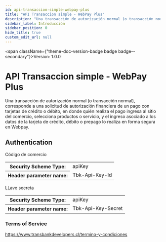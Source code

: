 ```yaml
---
id: api-transaccion-simple-webpay-plus
title: "API Transaccion simple - WebPay Plus"
description: "Una transacción de autorización normal (o transacción normal), corresponde a una solicitud de autorización financiera de un pago con tarjetas de crédito o débito, en donde quién realiza el pago ingresa al sitio del comercio, selecciona productos o servicio, y el ingreso asociado a los datos de la tarjeta de crédito, débito o prepago lo realiza en forma segura en Webpay."
sidebar_label: Introducción
sidebar_position: 0
hide_title: true
custom_edit_url: null
---
```



<span className={"theme-doc-version-badge badge badge--secondary"}>Version: 1.0.0</span>

# API Transaccion simple - WebPay Plus



Una transacción de autorización normal (o transacción normal), corresponde a una solicitud de autorización financiera de un pago con tarjetas de crédito o débito, en donde quién realiza el pago ingresa al sitio del comercio, selecciona productos o servicio, y el ingreso asociado a los datos de la tarjeta de crédito, débito o prepago lo realiza en forma segura en Webpay.

<div style={{"marginBottom":"2rem"}}><h2 id={"authentication"} style={{"marginBottom":"1rem"}}>Authentication</h2><Tabs><TabItem label={"API Key"} value={"tbkApiKeyId"}>

Código de comercio

<div><table><tbody><tr><th>Security Scheme Type:</th><td>apiKey</td></tr><tr><th>Header parameter name:</th><td>Tbk-Api-Key-Id</td></tr></tbody></table></div></TabItem><TabItem label={"API Key"} value={"tbkApiKeySecret"}>

LLave secreta

<div><table><tbody><tr><th>Security Scheme Type:</th><td>apiKey</td></tr><tr><th>Header parameter name:</th><td>Tbk-Api-Key-Secret</td></tr></tbody></table></div></TabItem></Tabs></div><div style={{"marginBottom":"var(--ifm-paragraph-margin-bottom)"}}><h3 style={{"marginBottom":"0.25rem"}}>Terms of Service</h3><a href={"https://www.transbankdevelopers.cl/termino-y-condiciones"}>https://www.transbankdevelopers.cl/termino-y-condiciones</a></div>
      